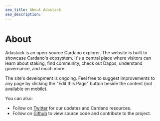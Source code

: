 ```yaml
---
seo_title: About Adastack
seo_description:
---
```


# ₳bout

Adastack is an open-source Cardano explorer. The website is built to showcase Cardano's ecosystem. It's a central place where visitors can learn about staking, find community, check out Dapps, understand governance, and much more.

The site's development is ongoing. Feel free to suggest improvements to any page by clicking the "Edit this Page" button beside the content (not available on mobile).

You can also:

- Follow on [Twitter](https://twitter.com/adastackio) for our updates and Cardano resources.
- Follow on [Github](https://github.com/adastackio) to view source code and contribute to the project.
